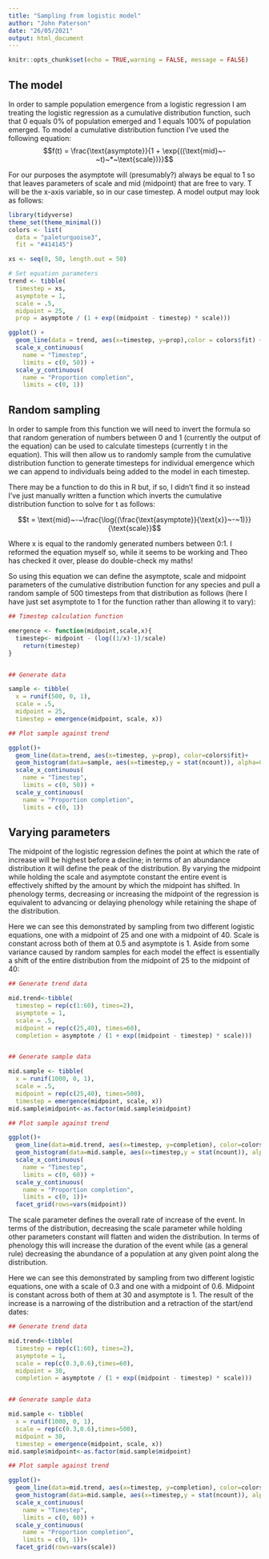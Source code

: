 ---
title: "Sampling from logistic model"
author: "John Paterson"
date: "26/05/2021"
output: html_document
---

```{r setup, include=FALSE}
knitr::opts_chunk$set(echo = TRUE,warning = FALSE, message = FALSE)
```

## The model

In order to sample population emergence from a logistic regression I am treating the logistic regression as a cumulative distribution function, such that 0 equals 0% of population emerged and 1 equals 100% of population emerged. To model a cumulative distribution function I've used the following equation:
$$f(t) = \frac{\text{asymptote}}{1 + \exp{((\text{mid}~-~t)~*~\text{scale})}}$$


For our purposes the asymptote will (presumably?) always be equal to 1 so that leaves parameters of scale and mid (midpoint) that are free to vary. T will be the x-axis variable, so in our case timestep. A model output may look as follows:



```{r logistic-curve, fig.cap = "Cumulative distribution function for population emergence"}

library(tidyverse)
theme_set(theme_minimal())
colors <- list(
  data = "paleturquoise3",
  fit = "#414145")

xs <- seq(0, 50, length.out = 50)

# Set equation parameters
trend <- tibble(
  timestep = xs,
  asymptote = 1,
  scale = .5,
  midpoint = 25,
  prop = asymptote / (1 + exp((midpoint - timestep) * scale)))

ggplot() + 
  geom_line(data = trend, aes(x=timestep, y=prop),color = colors$fit) +
  scale_x_continuous(
    name = "Timestep", 
    limits = c(0, 50)) + 
  scale_y_continuous(
    name = "Proportion completion",
    limits = c(0, 1))
```

## Random sampling

In order to sample from this function we will need to invert the formula so that random generation of numbers between 0 and 1 (currently the output of the equation) can be used to calculate timesteps (currently t in the equation). This will then allow us to randomly sample from the cumulative distribution function to generate timesteps for individual emergence which we can append to individuals being added to the model in each timestep. 

There may be a function to do this in R but, if so, I didn't find it so instead I've just manually written a function which inverts the cumulative distribution function to solve for t as follows:

$$t = \text{mid}~-~\frac{\log{(\frac{\text{asymptote}}{\text{x}}~-~1)}}{\text{scale}}$$

Where x is equal to the randomly generated numbers between 0:1. I reformed the equation myself so, while it seems to be working and Theo has checked it over, please do double-check my maths! 

So using this equation we can define the asymptote, scale and midpoint parameters of the cumulative distribution function for any species and pull a random sample of 500 timesteps from that distribution as follows (here I have just set asymptote to 1 for the function rather than allowing it to vary):

```{r sample}

## Timestep calculation function 

emergence <- function(midpoint,scale,x){
  timestep<- midpoint - (log((1/x)-1)/scale)
    return(timestep)
}


## Generate data

sample <- tibble(
  x = runif(500, 0, 1),
  scale = .5,
  midpoint = 25,
  timestep = emergence(midpoint, scale, x))

## Plot sample against trend

ggplot()+
  geom_line(data=trend, aes(x=timestep, y=prop), color=colors$fit)+
  geom_histogram(data=sample, aes(x=timestep,y = stat(ncount)), alpha=0.6, fill=colors$data)+
  scale_x_continuous(
    name = "Timestep", 
    limits = c(0, 50)) + 
  scale_y_continuous(
    name = "Proportion completion",
    limits = c(0, 1))


```

## Varying parameters 

The midpoint of the logistic regression defines the point at which the rate of increase will be highest before a decline; in terms of an abundance distribution it will define the peak of the distribution. By varying the midpoint while holding the scale and asymptote constant the entire event is effectively shifted by the amount by which the midpoint has shifted. In phenology terms, decreasing or increasing the midpoint of the regression is equivalent to advancing or delaying phenology while retaining the shape of the distribution. 

Here we can see this demonstrated by sampling from two different logistic equations, one with a midpoint of 25 and one with a midpoint of 40. Scale is constant across both of them at 0.5 and asymptote is 1. Aside from some variance caused by random samples for each model the effect is essentially a shift of the entire distribution from the midpoint of 25 to the midpoint of 40:


```{r midpoint}

## Generate trend data

mid.trend<-tibble(
  timestep = rep(c(1:60), times=2),
  asymptote = 1,
  scale = .5,
  midpoint = rep(c(25,40), times=60),
  completion = asymptote / (1 + exp((midpoint - timestep) * scale)))


## Generate sample data

mid.sample <- tibble(
  x = runif(1000, 0, 1),
  scale = .5,
  midpoint = rep(c(25,40), times=500),
  timestep = emergence(midpoint, scale, x))
mid.sample$midpoint<-as.factor(mid.sample$midpoint)

## Plot sample against trend

ggplot()+
  geom_line(data=mid.trend, aes(x=timestep, y=completion), color=colors$fit)+
  geom_histogram(data=mid.sample, aes(x=timestep,y = stat(ncount)), alpha=0.6, fill=colors$data)+
  scale_x_continuous(
    name = "Timestep", 
    limits = c(0, 60)) + 
  scale_y_continuous(
    name = "Proportion completion",
    limits = c(0, 1))+
  facet_grid(rows=vars(midpoint))


```

The scale parameter defines the overall rate of increase of the event. In terms of the distribution, decreasing the scale parameter while holding other parameters constant will flatten and widen the distribution. In terms of phenology this will increase the duration of the event while (as a general rule) decreasing the abundance of a population at any given point along the distribution. 

Here we can see this demonstrated by sampling from two different logistic equations, one with a scale of 0.3 and one with a midpoint of 0.6. Midpoint is constant across both of them at 30 and asymptote is 1. The result of the increase is a narrowing of the distribution and a retraction of the start/end dates:

```{r scale}

## Generate trend data

mid.trend<-tibble(
  timestep = rep(c(1:60), times=2),
  asymptote = 1,
  scale = rep(c(0.3,0.6),times=60),
  midpoint = 30,
  completion = asymptote / (1 + exp((midpoint - timestep) * scale)))


## Generate sample data

mid.sample <- tibble(
  x = runif(1000, 0, 1),
  scale = rep(c(0.3,0.6),times=500),
  midpoint = 30,
  timestep = emergence(midpoint, scale, x))
mid.sample$midpoint<-as.factor(mid.sample$midpoint)

## Plot sample against trend

ggplot()+
  geom_line(data=mid.trend, aes(x=timestep, y=completion), color=colors$fit)+
  geom_histogram(data=mid.sample, aes(x=timestep,y = stat(ncount)), alpha=0.6, fill=colors$data)+
  scale_x_continuous(
    name = "Timestep", 
    limits = c(0, 60)) + 
  scale_y_continuous(
    name = "Proportion completion",
    limits = c(0, 1))+
  facet_grid(rows=vars(scale))


```
